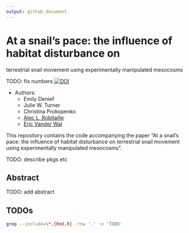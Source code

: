 ```yaml
---
output: github_document
---
```


# At a snail’s pace: the influence of habitat disturbance on 
terrestrial snail movement using experimentally 
manipulated mesocosms


TODO: fix numbers
[![DOI](https://zenodo.org/badge/ZZZ.svg)](https://zenodo.org/badge/latestdoi/ZZZ)


* Authors:
  + Emily Denief
  + Julie W. Turner
  + Christina Prokopenko
  + [Alec L. Robitaille](http://robitalec.ca)
  + [Eric Vander Wal](http://weel.gitlab.io)

This repository contains the code accompanying the paper "At a snail’s pace: the
influence of habitat disturbance on terrestrial snail movement using
experimentally manipulated mesocosms".

TODO: describe pkgs etc

## Abstract

TODO: add abstract


## TODOs

```bash
grep --include=\*.{Rmd,R} -rnw '.' -e 'TODO'
```
